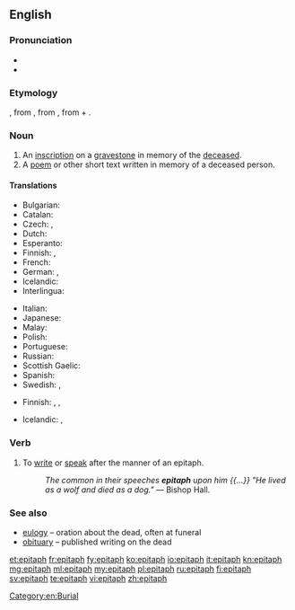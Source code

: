 ==English==

===Pronunciation===
* {{IPA|/ˈɛpɪtæf/}}
* {{audio|en-us-epitaph.ogg|Audio (US)}}

===Etymology===
{{etyl|fro}} {{term|epitafe|lang=fro}}, from {{etyl|la}} {{term|epitaphium||eulogy|lang=la}}, from {{etyl|grc}} {{term|ἐπιτάφιος||relating to a funeral|tr=epitaphios|sc=polytonic|lang=grc}}, from {{term|ἐπί||over|tr=epi|sc=polytonic|lang=grc}} + {{term|τάφος||tomb|tr=taphos|sc=polytonic|lang=grc}}.

===Noun===
{{en-noun}}

# An [[inscription]] on a [[gravestone]] in memory of the [[deceased]].
# A [[poem]] or other short text written in memory of a deceased person.

====Translations====
{{trans-top|inscription on a gravestone}}
* Bulgarian: {{t-|bg|надгробен надпис|m|sc=Cyrl}}
* Catalan: {{t-|ca|epitafi|m}}
* Czech: {{t-|cs|epitaf|m}}, {{t-|cs|náhrobní}} {{t+|cs|nápis|m}}
* Dutch: {{t+|nl|grafschrift}}
* Esperanto: {{t-|eo|tomboskribo}}
* Finnish: {{t-|fi|hautakirjoitus}}, {{t-|fi|epitafi}}
* French: {{t+|fr|épitaphe|f}}
* German: {{t+|de|Epitaph|n}},  {{t+|de|Grabinschrift|f}}
* Icelandic: {{t+|is|grafskrift|f}}
* Interlingua: {{t-|ia|epitaphio|xs=Interlingua}}
{{trans-mid}}
* Italian: {{t+|it|epitaffio|m}}
* Japanese: {{t-|ja|エピタフ|tr=epitafu}}
* Malay: {{t-|ms|epitaf}}
* Polish: {{t-|pl|epitafium|n}}
* Portuguese: {{t+|pt|epitáfio|m}}
* Russian: {{t+|ru|эпитафия|f|tr=epitáfija}}
* Scottish Gaelic: {{t-|gd|leac-sgrìobhadh|m|xs=Scottish Gaelic}}
* Spanish: {{t+|es|epitafio|m}}
* Swedish: {{t+|sv|epitafium|n}}, {{t-|sv|epitaf|n}}
{{trans-bottom}}

{{trans-top|commemorative poem or other text}}
* Finnish: {{t+|fi|muistokirjoitus}}, {{t-|fi|muistoruno}}, {{t-|fi|epitafi}}
{{trans-mid}}
* Icelandic: {{t-|is|eftirmæli|n}}, {{qualifier|an obituary}} {{t+|is|minningargrein|f}}
{{trans-bottom}}

===Verb===
{{en-verb}}

# To [[write]] or [[speak]] after the manner of an epitaph.
#: ''The common in their speeches '''epitaph''' upon him {{...}} "He lived as a wolf and died as a dog."'' &mdash; Bishop Hall.

===See also===
* [[eulogy]] – oration about the dead, often at funeral
* [[obituary]] – published writing on the dead

[[Category:en:Burial]]

[[et:epitaph]]
[[fr:epitaph]]
[[fy:epitaph]]
[[ko:epitaph]]
[[io:epitaph]]
[[it:epitaph]]
[[kn:epitaph]]
[[mg:epitaph]]
[[ml:epitaph]]
[[my:epitaph]]
[[pl:epitaph]]
[[ru:epitaph]]
[[fi:epitaph]]
[[sv:epitaph]]
[[te:epitaph]]
[[vi:epitaph]]
[[zh:epitaph]]